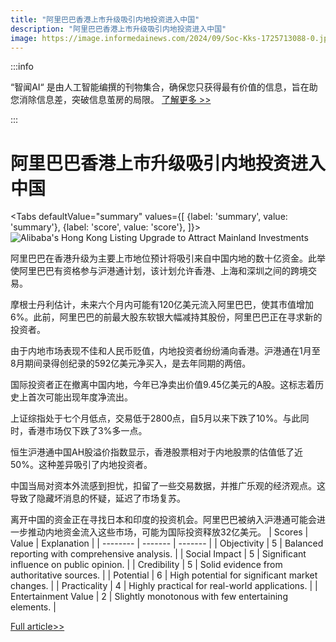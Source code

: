 ```yaml
---
title: "阿里巴巴香港上市升级吸引内地投资进入中国"
description: "阿里巴巴香港上市升级吸引内地投资进入中国"
image: https://image.informedainews.com/2024/09/Soc-Kks-1725713088-0.jpg
---
```



:::info

“智闻AI“ 是由人工智能编撰的刊物集合，确保您只获得最有价值的信息，旨在助您消除信息差，突破信息茧房的局限。  [了解更多 >>](/)

:::

# 阿里巴巴香港上市升级吸引内地投资进入中国


<Tabs
	defaultValue="summary"
	values={[
	{label: 'summary', value: 'summary'},
	{label: 'score', value: 'score'},
]}>
<TabItem value="summary">
<img
  src="https://image.informedainews.com/2024/09/Soc-Kks-1725713088-0.jpg"
  alt="Alibaba's Hong Kong Listing Upgrade to Attract Mainland Investments"
/>



阿里巴巴在香港升级为主要上市地位预计将吸引来自中国内地的数十亿资金。此举使阿里巴巴有资格参与沪港通计划，该计划允许香港、上海和深圳之间的跨境交易。

摩根士丹利估计，未来六个月内可能有120亿美元流入阿里巴巴，使其市值增加6%。此前，阿里巴巴的前最大股东软银大幅减持其股份，阿里巴巴正在寻求新的投资者。

由于内地市场表现不佳和人民币贬值，内地投资者纷纷涌向香港。沪港通在1月至8月期间录得创纪录的592亿美元净买入，是去年同期的两倍。

国际投资者正在撤离中国内地，今年已净卖出价值9.45亿美元的A股。这标志着历史上首次可能出现年度净流出。

上证综指处于七个月低点，交易低于2800点，自5月以来下跌了10%。与此同时，香港市场仅下跌了3%多一点。

恒生沪港通中国AH股溢价指数显示，香港股票相对于内地股票的估值低了近50%。这种差异吸引了内地投资者。

中国当局对资本外流感到担忧，扣留了一些交易数据，并推广乐观的经济观点。这导致了隐藏坏消息的怀疑，延迟了市场复苏。

离开中国的资金正在寻找日本和印度的投资机会。阿里巴巴被纳入沪港通可能会进一步推动内地资金流入这些市场，可能为国际投资释放32亿美元。
</TabItem>
<TabItem value="score">
	| Scores     | Value   | Explanation |
	| -------- | ------- | ------- |
	| Objectivity  | 5    | Balanced reporting with comprehensive analysis.    |
	| Social Impact | 5     | Significant influence on public opinion.    |
	| Credibility    | 5    | Solid evidence from authoritative sources.    |
	| Potential    | 6    | High potential for significant market changes.    |
	| Practicality    | 4    | Highly practical for real-world applications.    |
	| Entertainment Value    | 2    | Slightly monotonous with few entertaining elements.    |
</TabItem>
</Tabs>

[Full article>>](https://asia.nikkei.com/Business/Markets/Equities/Alibaba-s-Hong-Kong-listing-upgrade-set-to-spur-China-money-outflows)
